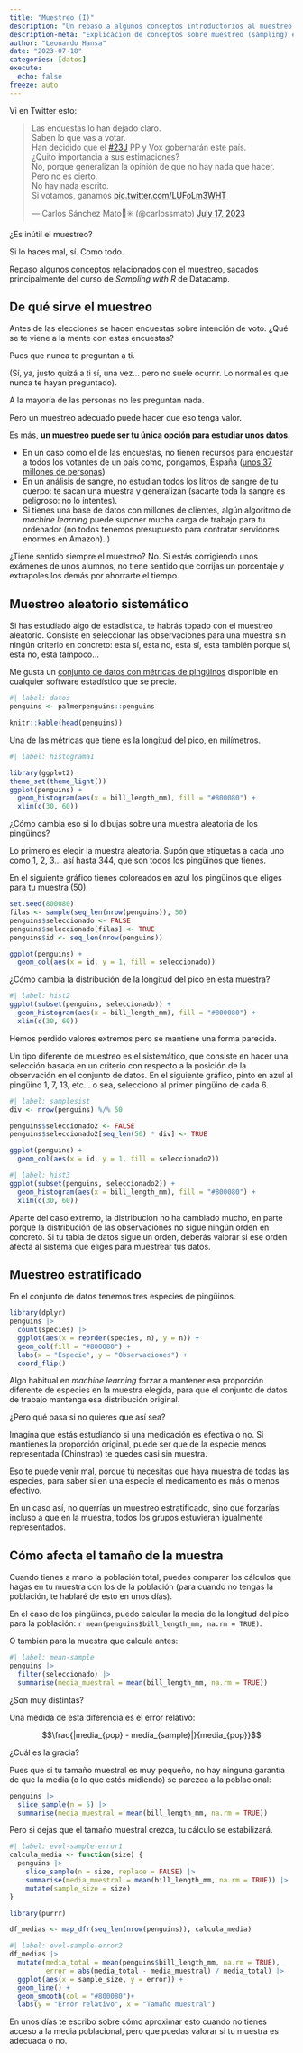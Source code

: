 ```yaml
---
title: "Muestreo (I)"
description: "Un repaso a algunos conceptos introductorios al muestreo estadístico"
description-meta: "Explicación de conceptos sobre muestreo (sampling) estadístico"
author: "Leonardo Hansa"
date: "2023-07-18"
categories: [datos]
execute: 
  echo: false
freeze: auto
---
```


Vi en Twitter esto: 

<blockquote class="twitter-tweet"><p lang="es" dir="ltr">Las encuestas lo han dejado claro.<br>Saben lo que vas a votar.<br>Han decidido que el <a href="https://twitter.com/hashtag/23J?src=hash&amp;ref_src=twsrc%5Etfw">#23J</a> PP y Vox gobernarán este país.<br>¿Quito importancia a sus estimaciones?<br>No, porque generalizan la opinión de que no hay nada que hacer.<br>Pero no es cierto. <br>No hay nada escrito.<br>Si votamos, ganamos <a href="https://t.co/LUFoLm3WHT">pic.twitter.com/LUFoLm3WHT</a></p>&mdash; Carlos Sánchez Mato🔻✳️ (@carlossmato) <a href="https://twitter.com/carlossmato/status/1681041667573334019?ref_src=twsrc%5Etfw">July 17, 2023</a></blockquote> <script async src="https://platform.twitter.com/widgets.js" charset="utf-8"></script>

¿Es inútil el muestreo? 

Si lo haces mal, sí. Como todo. 

Repaso algunos conceptos relacionados con el muestreo, sacados principalmente del curso de _Sampling with R_ de Datacamp. 

## De qué sirve el muestreo

Antes de las elecciones se hacen encuestas sobre intención de voto. ¿Qué se te viene a la mente con estas encuestas?

Pues que nunca te preguntan a ti. 

(Sí, ya, justo quizá a ti sí, una vez... pero no suele ocurrir. Lo normal es que nunca te hayan preguntado). 

A la mayoría de las personas no les preguntan nada. 

Pero un muestreo adecuado puede hacer que eso tenga valor. 

Es más, **un muestreo puede ser tu única opción para estudiar unos datos.**

- En un caso como el de las encuestas, no tienen recursos para encuestar a todos los votantes de un país como, pongamos, España ([unos 37 millones de personas](https://www.boe.es/boe/dias/2019/12/02/pdfs/BOE-A-2019-17344.pdf))
- En un análisis de sangre, no estudian todos los litros de sangre de tu cuerpo: te sacan una muestra y generalizan (sacarte toda la sangre es peligroso: no lo intentes). 
- Si tienes una base de datos con millones de clientes, algún algoritmo de _machine learning_ puede suponer mucha carga de trabajo para tu ordenador (no todos tenemos presupuesto para contratar servidores enormes en Amazon). )

¿Tiene sentido siempre el muestreo? No. Si estás corrigiendo unos exámenes de unos alumnos, no tiene sentido que corrijas un porcentaje y extrapoles los demás por ahorrarte el tiempo. 

## Muestreo aleatorio sistemático

Si has estudiado algo de estadística, te habrás topado con el muestreo aleatorio. Consiste en seleccionar las observaciones para una muestra sin ningún criterio en concreto: esta sí, esta no, esta sí, esta también porque sí, esta no, esta tampoco...

Me gusta un [conjunto de datos con métricas de pingüinos](https://allisonhorst.github.io/palmerpenguins/) disponible en cualquier software estadístico que se precie. 


```r
#| label: datos
penguins <- palmerpenguins::penguins

knitr::kable(head(penguins))
```

Una de las métricas que tiene es la longitud del pico, en milímetros. 

```r
#| label: histograma1

library(ggplot2)
theme_set(theme_light())
ggplot(penguins) + 
  geom_histogram(aes(x = bill_length_mm), fill = "#800080") + 
  xlim(c(30, 60))
```

¿Cómo cambia eso si lo dibujas sobre una muestra aleatoria de los pingüinos?

Lo primero es elegir la muestra aleatoria. Supón que etiquetas a cada uno como 1, 2, 3... así hasta 344, que son todos los pingüinos que tienes. 

En el siguiente gráfico tienes coloreados en azul los pingüinos que eliges para tu muestra (50). 

```r
set.seed(800080)
filas <- sample(seq_len(nrow(penguins)), 50)
penguins$seleccionado <- FALSE
penguins$seleccionado[filas] <- TRUE
penguins$id <- seq_len(nrow(penguins))

ggplot(penguins) + 
  geom_col(aes(x = id, y = 1, fill = seleccionado))

```

¿Cómo cambia la distribución de la longitud del pico en esta muestra? 

```r
#| label: hist2
ggplot(subset(penguins, seleccionado)) + 
  geom_histogram(aes(x = bill_length_mm), fill = "#800080") + 
  xlim(c(30, 60))
```

Hemos perdido valores extremos pero se mantiene una forma parecida. 

Un tipo diferente de muestreo es el sistemático, que consiste en hacer una selección basada en un criterio con respecto a la posición de la observación en el conjunto de datos. En el siguiente gráfico, pinto en azul al pingüino 1, 7, 13, etc... o sea, selecciono al primer pingüino de cada 6. 


```r
#| label: samplesist
div <- nrow(penguins) %/% 50

penguins$seleccionado2 <- FALSE
penguins$seleccionado2[seq_len(50) * div] <- TRUE

ggplot(penguins) + 
  geom_col(aes(x = id, y = 1, fill = seleccionado2))
```

```r
#| label: hist3
ggplot(subset(penguins, seleccionado2)) + 
  geom_histogram(aes(x = bill_length_mm), fill = "#800080") + 
  xlim(c(30, 60))
```

Aparte del caso extremo, la distribución no ha cambiado mucho, en parte porque la distribución de las observaciones no sigue ningún orden en concreto. Si tu tabla de datos sigue un orden, deberás valorar si ese orden afecta al sistema que eliges para muestrear tus datos. 


## Muestreo estratificado

En el conjunto de datos tenemos tres especies de pingüinos. 

```r
library(dplyr)
penguins |> 
  count(species) |> 
  ggplot(aes(x = reorder(species, n), y = n)) + 
  geom_col(fill = "#800080") +
  labs(x = "Especie", y = "Observaciones") + 
  coord_flip()
```

Algo habitual en _machine learning_ forzar a mantener esa proporción diferente de especies en la muestra elegida, para que el conjunto de datos de trabajo mantenga esa distribución original. 

¿Pero qué pasa si no quieres que así sea? 

Imagina que estás estudiando si una medicación es efectiva o no. Si mantienes la proporción original, puede ser que de la especie menos representada (Chinstrap) te quedes casi sin muestra. 

Eso te puede venir mal, porque tú necesitas que haya muestra de todas las especies, para saber si en una especie el medicamento es más o menos efectivo. 

En un caso así, no querrías un muestreo estratificado, sino que forzarías incluso a que en la muestra, todos los grupos estuvieran igualmente representados. 

## Cómo afecta el tamaño de la muestra

Cuando tienes a mano la población total, puedes comparar los cálculos que hagas en tu muestra con los de la población (para cuando no tengas la población, te hablaré de esto en unos días). 

En el caso de los pingüinos, puedo calcular la media de la longitud del pico para la población: `r mean(penguins$bill_length_mm, na.rm = TRUE)`. 

O también para la muestra que calculé antes: 

```r
#| label: mean-sample
penguins |> 
  filter(seleccionado) |> 
  summarise(media_muestral = mean(bill_length_mm, na.rm = TRUE))
```

¿Son muy distintas?

Una medida de esta diferencia es el error relativo: 

$$\frac{|media_{pop} - media_{sample}|}{media_{pop}}$$


¿Cuál es la gracia? 

Pues que si tu tamaño muestral es muy pequeño, no hay ninguna garantía de que la media (o lo que estés midiendo) se parezca a la poblacional:

```r
penguins |> 
  slice_sample(n = 5) |> 
  summarise(media_muestral = mean(bill_length_mm, na.rm = TRUE))
```

Pero si dejas que el tamaño muestral crezca, tu cálculo se estabilizará. 

```r
#| label: evol-sample-error1
calcula_media <- function(size) {
  penguins |> 
    slice_sample(n = size, replace = FALSE) |> 
    summarise(media_muestral = mean(bill_length_mm, na.rm = TRUE)) |> 
    mutate(sample_size = size)
}

library(purrr)

df_medias <- map_dfr(seq_len(nrow(penguins)), calcula_media)
```


```r
#| label: evol-sample-error2
df_medias |> 
  mutate(media_total = mean(penguins$bill_length_mm, na.rm = TRUE), 
         error = abs(media_total - media_muestral) / media_total) |> 
  ggplot(aes(x = sample_size, y = error)) + 
  geom_line() + 
  geom_smooth(col = "#800080")+ 
  labs(y = "Error relativo", x = "Tamaño muestral")

```


En unos días te escribo sobre cómo aproximar esto cuando no tienes acceso a la media poblacional, pero que puedas valorar si tu muestra es adecuada o no.
